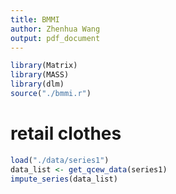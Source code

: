 ```yaml
---
title: BMMI
author: Zhenhua Wang
output: pdf_document
---
```


```r
library(Matrix)
library(MASS)
library(dlm)
source("./bmmi.r")
```

# retail clothes
```r
load("./data/series1")
data_list <- get_qcew_data(series1)
impute_series(data_list)
```
